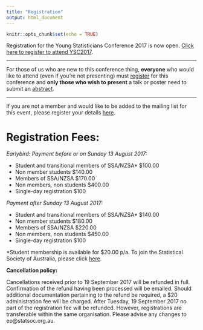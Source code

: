 ```yaml
---
title: "Registration"
output: html_document
---
```


```r
knitr::opts_chunk$set(echo = TRUE)
```

Registration for the Young Statisticians Conference 2017 is now open. [Click here to register to attend YSC2017](https://statsoc.360membershipcrm.com.au/member/eventreg.php?eid=NDQ). 

***

For those of us who are new to this conference thing, **everyone** who would like to attend (even if you're not presenting) must [register]((https://statsoc.360membershipcrm.com.au/member/eventreg.php?eid=NDQ)) for this conference and **only those who wish to present** a talk or poster need to submit an [abstract](https://docs.google.com/forms/d/e/1FAIpQLScb9AN4J6odAa8HleA_fsKJ_vG_Ukn7XMM4Dz_Cv67z0jGjTA/viewform).

***

If you are not a member and would like to be added to the mailing list for this event, please register your details [here](https://docs.google.com/forms/d/e/1FAIpQLScrtwxu4CRayb7iUTjwX7zQJUarav-D2kOXRV-SVX8LTXmJOA/viewform).

# Registration Fees:

*Earlybird: Payment before or on Sunday 13 August 2017:*

- Student and transitional members of SSA/NZSA* $100.00
- Non member students $140.00
- Members of SSA/NZSA $170.00
- Non members, non students $400.00
- Single-day registration $100

*Payment after Sunday 13 August 2017:*

- Student and transitional members of SSA/NZSA* $140.00
- Non member students $180.00
- Members of SSA/NZSA $220.00
- Non members, non students $450.00
- Single-day registration $100

*Student membership is available for $20.00 p/a. To join the Statistical Society of Australia, please click [here](https://statsoc.360membershipcrm.com.au/member/signup.php).

**Cancellation policy:**

Cancellations received prior to 19 September 2017 will be refunded in full. Confirmation of the refund having been processed will be emailed. Should additional documentation pertaining to the refund be required, a $20 administration fee will be charged. After Tuesday, 19 September 2017 no part of the registration fee will be refunded. However, registrations are transferable within the same organisation. Please advise any changes to eo@statsoc.org.au. 

<!-- *** -->
<!-- <div> -->
<!-- <iframe src="https://docs.google.com/forms/d/e/1FAIpQLScb9AN4J6odAa8HleA_fsKJ_vG_Ukn7XMM4Dz_Cv67z0jGjTA/viewform?embedded=true" width="760" height="1000" frameborder="0" marginheight="0" marginwidth="0">Loading...</iframe> -->
<!-- </div>   -->